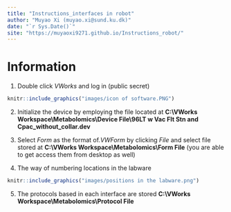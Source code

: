 ```yaml
--- 
title: "Instructions_interfaces in robot"
author: "Muyao Xi (muyao.xi@sund.ku.dk)"
date: "`r Sys.Date()`"
site: "https://muyaoxi9271.github.io/Instructions_robot/"
---
```


# Information 

1. Double click $VWorks$ and log in (public secret)

```r

knitr::include_graphics("images/icon of software.PNG")

```

2. Initialize the device by employing the file located at **C:\\VWorks Workspace\\Metabolomics\\Device File\96LT w Vac Flt Stn and Cpac_without_collar.dev**


3. Select $Form$ as the format of$.VWForm$ by clicking $File$ and select file stored at **C:\\VWorks Workspace\\Metabolomics\\Form File** (you are able to get access them from desktop as well)

4. The way of numbering locations in the labware

```r

knitr::include_graphics("images/positions in the labware.png")

```


5. The protocols based in each interface are stored **C:\\VWorks Workspace\\Metabolomics\\Protocol File**







